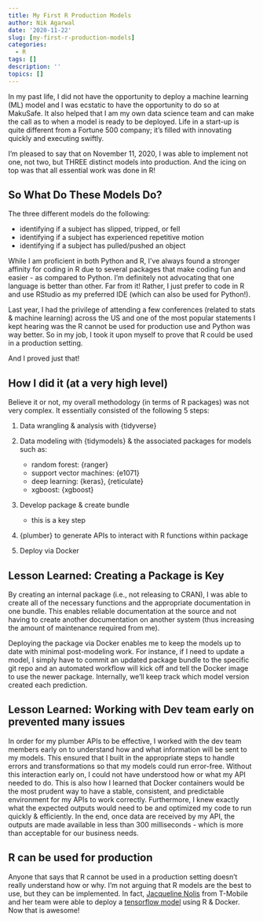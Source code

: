 ```yaml
---
title: My First R Production Models
author: Nik Agarwal
date: '2020-11-22'
slug: [my-first-r-production-models]
categories:
  - R
tags: []
description: ''
topics: []
---
```


In my past life, I did not have the opportunity to deploy a machine learning (ML) model and I was ecstatic to have the opportunity to do so at MakuSafe. It also helped that I am my own data science team and can make the call as to when a model is ready to be deployed. Life in a start-up is quite different from a Fortune 500 company; it's filled with innovating quickly and executing swiftly.

I'm pleased to say that on November 11, 2020, I was able to implement not one, not two, but THREE distinct models into production. And the icing on top was that all essential work was done in R!

## So What Do These Models Do?

The three different models do the following:

* identifying if a subject has slipped, tripped, or fell
* identifying if a subject has experienced repetitive motion
* identifying if a subject has pulled/pushed an object

While I am proficient in both Python and R, I've always found a stronger affinity for coding in R due to several packages that make coding fun and easier - as compared to Python. I'm definitely not advocating that one language is better than other. Far from it! Rather, I just prefer to code in R and use RStudio as my preferred IDE (which can also be used for Python!).

Last year, I had the privilege of attending a few conferences (related to stats & machine learning) across the US and one of the most popular statements I kept hearing was the R cannot be used for production use and Python was way better. So in my job, I took it upon myself to prove that R could be used in a production setting.

And I proved just that!

## How I did it (at a very high level)

Believe it or not, my overall methodology (in terms of R packages) was not very complex. It essentially consisted of the following 5 steps:

1. Data wrangling & analysis with {tidyverse}
2. Data modeling with {tidymodels} & the associated packages for models such as:
    
    - random forest: {ranger}
    - support vector machines: {e1071}
    - deep learning: {keras}, {reticulate}
    - xgboost: {xgboost}
    
3. Develop package & create bundle
    
    - this is a key step

4. {plumber} to generate APIs to interact with R functions within package

5. Deploy via Docker

## Lesson Learned: Creating a Package is Key

By creating an internal package (i.e., not releasing to CRAN), I was able to create all of the necessary functions and the appropriate documentation in one bundle. This enables reliable documentation at the source and not having to create another documentation on another system (thus increasing the amount of maintenance required from me).

Deploying the package via Docker enables me to keep the models up to date with minimal post-modeling work. For instance, if I need to update a model, I simply have to commit an updated package bundle to the specific git repo and an automated workflow will kick off and tell the Docker image to use the newer package. Internally, we'll keep track which model version created each prediction.

## Lesson Learned: Working with Dev team early on prevented many issues

In order for my plumber APIs to be effective, I worked with the dev team members early on to understand how and what information will be sent to my models. This ensured that I built in the appropriate steps to handle errors and transformations so that my models could run error-free. Without this interaction early on, I could not have understood how or what my API needed to do. This is also how I learned that Docker containers would be the most prudent way to have a stable, consistent, and predictable environment for my APIs to work correctly. Furthermore, I knew exactly what the expected outputs would need to be and optimized my code to run quickly & efficiently. In the end, once data are received by my API, the outputs are made available in less than 300 milliseconds - which is more than acceptable for our business needs.

## R can be used for production

Anyone that says that R cannot be used in a production setting doesn't really understand how or why. I'm not arguing that R models are the best to use, but they can be implemented. In fact, [Jacqueline Nolis](https://jnolis.com) from T-Mobile and her team were able to deploy a [tensorflow model](https://github.com/tmobile/r-tensorflow-api) using R & Docker. Now that is awesome!

